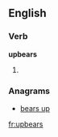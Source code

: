 ==English==

===Verb===
'''upbears'''

# {{third-person singular of|[[upbear]]}}

===Anagrams===
* [[bears up#English|bears up]]

[[fr:upbears]]